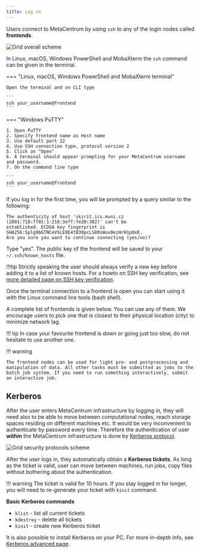```yaml
---
title: Log in
---
```

Users connect to MetaCentrum by using `ssh` to any of the login nodes called **frontends**.

![Grid overall scheme](/img/meta/access/grid-overall-scheme.jpg)

In Linux, macOS, Windows PowerShell and MobaXterm the `ssh` command can be given in the terminal.

=== "Linux, macOS, Windows PowerShell and MobaXterm terminal"

    Open the terminal and on CLI type

    ```
    ssh your_username@frontend
    ```

=== "Windows PuTTY"

    1. Open PuTTY
    2. Specify frontend name as Host name
    3. Use default port 22
    4. Use SSH connection type, protocol version 2
    5. Click on "Open"
    6. A terminal should appear prompting for your MetaCentrum username and password.
    7. On the command line type

    ```
    ssh your_username@frontend
    ```
If you log in for the first time, you will be prompted by a query similar to the following:

    The authenticity of host 'skirit.ics.muni.cz (2001:718:ff01:1:216:3eff:fe20:382)' can't be
    established. ECDSA key fingerprint is SHA256:Splg9bGTNCeVSLE0E4tB30pcLS80sWuv0ezHrH1p0xE.
    Are you sure you want to continue connecting (yes/no)?

Type "yes". The public key of the frontend will be saved to your `~/.ssh/known_hosts` file.

!!!tip 
    Strictly speaking the user should always verify a new key before adding it to a list of known hosts. For a howto on SSH key verification, see [more detailed page on SSH key verification]().

Once the terminal connection to a frontend is open you can start using it with the Linux command line tools (bash shell).

A complete list of frontends is given below. You can use any of them. We encourage users to pick one that is closest to their physical location (city) to minimize network lag.

!!! tip
    In case your favourite frontend is down or going just too slow, do not hesitate to use another one.   

!!! warning

    The frontend nodes can be used for light pre- and postprocessing and manipulation of data. All other tasks must be submitted as jobs to the batch job system. If you need to run something interactively, submit an interactive job.

## Kerberos 

After the user enters MetaCentrum infrastructure by logging in, they will need also to be able to move between computational nodes, reach storage spaces residing on different machines etc. It would be very inconvenient to authenticate by password every time. Therefore the authentication of user **within** the MetaCentrum infrastructure is done by [Kerberos protocol](https://en.wikipedia.org/wiki/Kerberos_(protocol)).

![Grid security protocols scheme](/img/meta/access/grid-ssh-kerberos.jpg)

After the user logs in, they automatically obtain a **Kerberos tickets**. As long as the ticket is valid, user can move between machines, run jobs, copy files without bothering about the authentication.

!!! warning
    The ticket is valid for 10 hours. If you stay logged in for longer, you will need to re-generate your ticket with `kinit` command.

**Basic Kerberos commands**

- `klist`  - list all current tickets
- `kdestroy` -  delete all tickets
- `kinit` - create new Kerberos ticket

It is also possible to install Kerberos on your PC. For more in-depth info, see [Kerberos advanced page]().
